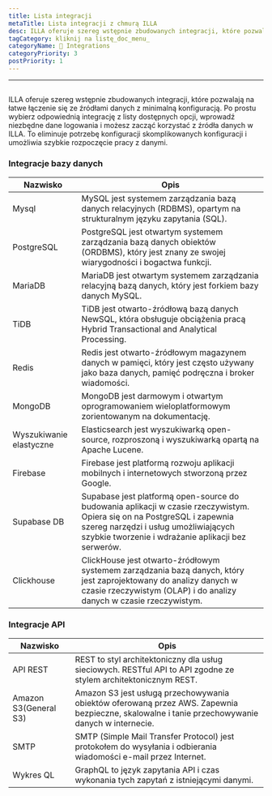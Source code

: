 ```yaml
---
title: Lista integracji
metaTitle: Lista integracji z chmurą ILLA
desc: ILLA oferuje szereg wstępnie zbudowanych integracji, które pozwalają na łatwe łączenie się ze źródłami danych z minimalną konfiguracją
tagCategory: kliknij na listę_doc_menu_
categoryName: 🔨 Integrations
categoryPriority: 3
postPriority: 1
---
```


* * *

## <Heading hidden>Lista Integracji</Heading>

ILLA oferuje szereg wstępnie zbudowanych integracji, które pozwalają na łatwe łączenie się ze źródłami danych z minimalną konfiguracją. Po prostu wybierz odpowiednią integrację z listy dostępnych opcji, wprowadź niezbędne dane logowania i możesz zacząć korzystać z źródła danych w ILLA. To eliminuje potrzebę konfiguracji skomplikowanych konfiguracji i umożliwia szybkie rozpoczęcie pracy z danymi.

### Integracje bazy danych

| Nazwisko                | Opis                                                                                                                                                                                                                   |
| ----------------------- | ---------------------------------------------------------------------------------------------------------------------------------------------------------------------------------------------------------------------- |
| Mysql                   | MySQL jest systemem zarządzania bazą danych relacyjnych (RDBMS), opartym na strukturalnym języku zapytania (SQL).                                                                                                      |
| PostgreSQL              | PostgreSQL jest otwartym systemem zarządzania bazą danych obiektów (ORDBMS), który jest znany ze swojej wiarygodności i bogactwa funkcji.                                                                              |
| MariaDB                 | MariaDB jest otwartym systemem zarządzania relacyjną bazą danych, który jest forkiem bazy danych MySQL.                                                                                                                |
| TiDB                    | TiDB jest otwarto-źródłową bazą danych NewSQL, która obsługuje obciążenia pracą Hybrid Transactional and Analytical Processing.                                                                                        |
| Redis                   | Redis jest otwarto-źródłowym magazynem danych w pamięci, który jest często używany jako baza danych, pamięć podręczna i broker wiadomości.                                                                             |
| MongoDB                 | MongoDB jest darmowym i otwartym oprogramowaniem wieloplatformowym zorientowanym na dokumentację.                                                                                                                      |
| Wyszukiwanie elastyczne | Elasticsearch jest wyszukiwarką open-source, rozproszoną i wyszukiwarką opartą na Apache Lucene.                                                                                                                       |
| Firebase                | Firebase jest platformą rozwoju aplikacji mobilnych i internetowych stworzoną przez Google.                                                                                                                            |
| Supabase DB             | Supabase jest platformą open-source do budowania aplikacji w czasie rzeczywistym. Opiera się on na PostgreSQL i zapewnia szereg narzędzi i usług umożliwiających szybkie tworzenie i wdrażanie aplikacji bez serwerów. |
| Clickhouse              | ClickHouse jest otwarto-źródłowym systemem zarządzania bazą danych, który jest zaprojektowany do analizy danych w czasie rzeczywistym (OLAP) i do analizy danych w czasie rzeczywistym.                                |

### Integracje API

| Nazwisko              | Opis                                                                                                                                           |
| --------------------- | ---------------------------------------------------------------------------------------------------------------------------------------------- |
| API REST              | REST to styl architektoniczny dla usług sieciowych. RESTful API to API zgodne ze stylem architektonicznym REST.                                |
| Amazon S3(General S3) | Amazon S3 jest usługą przechowywania obiektów oferowaną przez AWS. Zapewnia bezpieczne, skalowalne i tanie przechowywanie danych w internecie. |
| SMTP                  | SMTP (Simple Mail Transfer Protocol) jest protokołem do wysyłania i odbierania wiadomości e-mail przez Internet.                               |
| Wykres QL             | GraphQL to język zapytania API i czas wykonania tych zapytań z istniejącymi danymi.                                                            |
